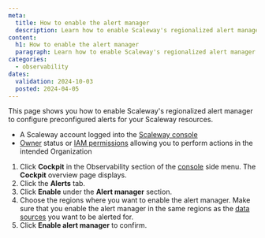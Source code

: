 ```yaml
---
meta:
  title: How to enable the alert manager
  description: Learn how to enable Scaleway's regionalized alert manager to configure preconfigured alerts for your resources. Follow the steps to navigate to the Alerts tab, select regions, and confirm the alert manager activation.
content:
  h1: How to enable the alert manager
  paragraph: Learn how to enable Scaleway's regionalized alert manager to configure preconfigured alerts for your resources. Follow the steps to navigate to the Alerts tab, select regions, and confirm the alert manager activation.
categories:
  - observability
dates:
  validation: 2024-10-03
  posted: 2024-04-05
---
```


This page shows you how to enable Scaleway's regionalized alert manager to configure preconfigured alerts for your Scaleway resources.

<Macro id="requirements" />

  - A Scaleway account logged into the [Scaleway console](https://console.scaleway.com)
  - [Owner](/iam/concepts/#owner) status or [IAM permissions](/iam/concepts/#permission) allowing you to perform actions in the intended Organization


1. Click **Cockpit** in the Observability section of the [console](https://console.scaleway.com/) side menu. The **Cockpit** overview page displays.
2. Click the **Alerts** tab.
3. Click **Enable** under the **Alert manager** section.
4. Choose the regions where you want to enable the alert manager.
        <Message type="important">
         Make sure that you enable the alert manager in the same regions as the [data sources](/cockpit/concepts/#data-sources) you want to be alerted for.
        </Message>
5. Click **Enable alert manager** to confirm.
